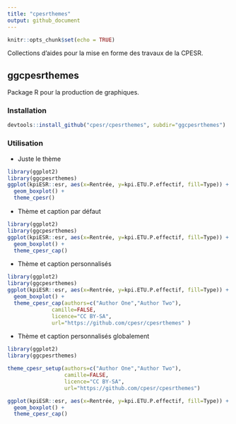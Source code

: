 ```yaml
---
title: "cpesrthemes"
output: github_document
---
```


```r
knitr::opts_chunk$set(echo = TRUE)
```

Collections d'aides pour la mise en forme des travaux de la CPESR.

## ggcpesrthemes

Package R pour la production de graphiques.

### Installation

```r
devtools::install_github("cpesr/cpesrthemes", subdir="ggcpesrthemes")
```

### Utilisation

- Juste le thème

```r
library(ggplot2)
library(ggcpesrthemes)
ggplot(kpiESR::esr, aes(x=Rentrée, y=kpi.ETU.P.effectif, fill=Type)) + 
  geom_boxplot() +
  theme_cpesr() 
```

- Thème et caption par défaut

```r
library(ggplot2)
library(ggcpesrthemes)
ggplot(kpiESR::esr, aes(x=Rentrée, y=kpi.ETU.P.effectif, fill=Type)) + 
  geom_boxplot() +
  theme_cpesr_cap() 
```


- Thème et caption personnalisés

```r
library(ggplot2)
library(ggcpesrthemes)
ggplot(kpiESR::esr, aes(x=Rentrée, y=kpi.ETU.P.effectif, fill=Type)) + 
  geom_boxplot() +
  theme_cpesr_cap(authors=c("Author One","Author Two"), 
              camille=FALSE, 
              licence="CC BY-SA",
              url="https://github.com/cpesr/cpesrthemes" )
```

- Thème et caption personnalisés globalement

```r
library(ggplot2)
library(ggcpesrthemes)

theme_cpesr_setup(authors=c("Author One","Author Two"), 
                  camille=FALSE, 
                  licence="CC BY-SA",
                  url="https://github.com/cpesr/cpesrthemes")

ggplot(kpiESR::esr, aes(x=Rentrée, y=kpi.ETU.P.effectif, fill=Type)) + 
  geom_boxplot() +
  theme_cpesr_cap()
```

